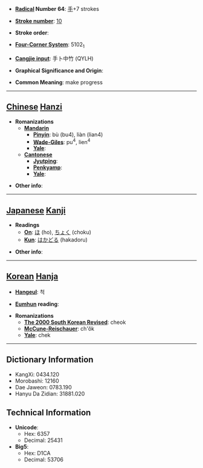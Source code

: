 * '''[[Wiktionary:Chinese radical index| Radical]] Number 64''': [[Wiktionary:Chinese radical index 手|手]]+7 strokes

* '''[[Wiktionary:Chinese total strokes index|Stroke number]]''': [[Wiktionary:Chinese total strokes index 10|10]]

* '''Stroke order''': 

* '''[[Wiktionary:Chinese four corner index|Four-Corner System]]''': 5102<sub>1</sub>

* '''[[Wiktionary:Chinese Cangjie index|Cangjie input]]''': 手卜中竹 (QYLH)

* '''Graphical Significance and Origin''': 

* '''Common Meaning''': make progress

----

== [[Chinese]] [[Hanzi]] ==

* '''Romanizations'''
** '''[[Mandarin]]'''
*** '''[[Pinyin]]''': bù (bu4), liàn (lian4)
*** '''[[Wade-Giles]]''': pu<sup>4</sup>, lien<sup>4</sup>
*** '''[[Yale]]''': 
** '''[[Cantonese]]'''
*** '''[[Jyutping]]''':
*** '''[[Penkyamp]]''': 
*** '''[[Yale]]''': 

* '''Other info''': 

----

== [[Japanese]] [[Kanji]] ==

* '''Readings'''
** '''[[On]]''': [[ほ]] (ho), [[ちょく]] (choku)
** '''[[Kun]]''': [[はかどる]] (hakadoru)

* '''Other info''':  

----

== [[Korean]] [[Hanja]] ==

* '''[[Hangeul]]''': 척

* '''[[Eumhun]] reading''': 

* '''Romanizations'''
** '''[[The 2000 South Korean Revised Romanization|The 2000 South Korean Revised]]''': cheok
** '''[[McCune-Reischauer]]''': ch'ŏk
** '''[[Yale]]''': chek

----

== Dictionary Information ==

* KangXi: 0434.120
* Morobashi: 12160
* Dae Jaweon: 0783.190
* Hanyu Da Zidian: 31881.020

== Technical Information ==

* '''Unicode''':
** Hex: 6357
** Decimal: 25431
* '''Big5''':
** Hex: D1CA
** Decimal: 53706